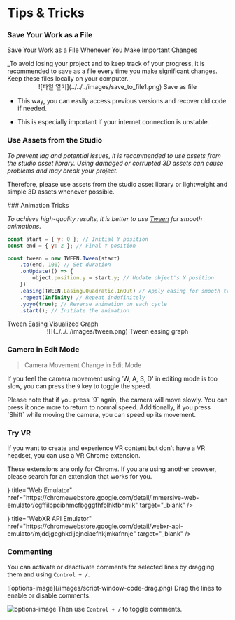 
# Tips & Tricks

<Steps>

### Save Your Work as a File

Save Your Work as a File Whenever You Make Important Changes

<Callout type="error">
  _To avoid losing your project and to keep track of your progress, it is
  recommended to save as a file every time you make significant changes. Keep
  these files locally on your computer._
  <br />
  <center>![파일 열기](../../../images/save_to_file1.png) Save as file</center>
</Callout>

<Callout type="information">

- This way, you can easily access previous versions and recover old code if needed.

- This is especially important if your internet connection is unstable.

</Callout>

### Use Assets from the Studio

_To prevent lag and potential issues, it is recommended to use assets from the studio asset library. Using damaged or corrupted 3D assets can cause problems and may break your project._

<Callout>

Therefore, please use assets from the studio asset library or lightweight and simple 3D assets whenever possible.

</Callout>
### Animation Tricks

_To achieve high-quality results, it is better to use [Tween](https://sbcode.net/threejs/tween/) for smooth animations._

```js showLineNumbers filename="Animation"
const start = { y: 0 }; // Initial Y position
const end = { y: 2 }; // Final Y position

const tween = new TWEEN.Tween(start)
    .to(end, 100) // Set duration
    .onUpdate(() => {
        object.position.y = start.y; // Update object's Y position
    })
    .easing(TWEEN.Easing.Quadratic.InOut) // Apply easing for smooth transitions
    .repeat(Infinity) // Repeat indefinitely
    .yoyo(true); // Reverse animation on each cycle
    .start(); // Initiate the animation
```

<Callout type="info">
  Tween Easing Visualized Graph
  <br />
  <div style={{ textAlign: "center" }}>
    <center>![](../../../images/tween.png) Tween easing graph</center>
  </div>
</Callout>

### Camera in Edit Mode

> Camera Movement Change in Edit Mode

If you feel the camera movement using 'W, A, S, D' in editing mode is too slow, you can press the `9` key to toggle the speed.

<Callout type="warning">
  Please note that if you press `9` again, the camera will move slowly. You can
  press it once more to return to normal speed.
</Callout>

<Callout type="info">
  Additionally, if you press `Shift` while moving the camera, you can speed up
  its movement.
</Callout>

### Try VR

If you want to create and experience VR content but don't have a VR headset, you can use a VR Chrome extension.

<Callout type="warning">
  These extensions are only for Chrome. If you are using another browser, please
  search for an extension that works for you.
</Callout>

<Cards>
  <Cards.Card
    icon={
      <svg width="800px" height="800px" viewBox="0 -30.37 124.549 124.549" xmlns="http://www.w3.org/2000/svg">

<g transform="translate(-546.225 -61.849)">

<path
  d="M555.207,75.414v43.981a2.341,2.341,0,0,0,2.136,2.331l27.279,2.387A10.142,10.142,0,0,0,592.858,121l10.31-10.852a7.355,7.355,0,0,1,10.664,0L624.142,121a10.142,10.142,0,0,0,8.236,3.118l27.279-2.387a2.341,2.341,0,0,0,2.136-2.331V75.414a2.34,2.34,0,0,0-2.34-2.34H557.547A2.34,2.34,0,0,0,555.207,75.414Z"
  fill="none"
  stroke="#ff0000"
  stroke-linecap="round"
  stroke-linejoin="round"
  stroke-width="3"
/>

<path
  d="M661.793,74.487l-1.914-10.658a.584.584,0,0,0-.575-.48H557.7a.584.584,0,0,0-.575.48l-1.914,10.658"
  fill="none"
  stroke="#ff0000"
  stroke-linecap="round"
  stroke-linejoin="round"
  stroke-width="3"
/>

<circle
  cx="9.872"
  cy="9.872"
  r="9.872"
  transform="translate(567.818 105.37) rotate(-80.754)"
  fill="none"
  stroke="#ff0000"
  stroke-linecap="round"
  stroke-linejoin="round"
  stroke-width="3"
/>

<circle
  cx="9.872"
  cy="9.872"
  r="9.872"
  transform="translate(626.522 105.37) rotate(-80.754)"
  fill="none"
  stroke="#ff0000"
  stroke-linecap="round"
  stroke-linejoin="round"
  stroke-width="3"
/>

<path
  d="M.592,0H7.2a0,0,0,0,1,0,0V18.227a0,0,0,0,1,0,0H.592A.592.592,0,0,1,0,17.635V.592A.592.592,0,0,1,.592,0Z"
  transform="translate(548.004 87.341)"
  fill="none"
  stroke="#ff0000"
  stroke-linecap="round"
  stroke-linejoin="round"
  stroke-width="3"
/>

<path
  d="M555.207,82.249h-5.455a.7.7,0,0,0-.683.542L548,87.808"
  fill="none"
  stroke="#ff0000"
  stroke-linecap="round"
  stroke-linejoin="round"
  stroke-width="3"
/>

<path
  d="M.592,0H7.2a0,0,0,0,1,0,0V18.227a0,0,0,0,1,0,0H.592A.592.592,0,0,1,0,17.635V.592A.592.592,0,0,1,.592,0Z"
  transform="translate(668.996 105.568) rotate(180)"
  fill="none"
  stroke="#ff0000"
  stroke-linecap="round"
  stroke-linejoin="round"
  stroke-width="3"
/>

<path
  d="M661.793,82.249h5.454a.7.7,0,0,1,.684.542L669,87.808"
  fill="none"
  stroke="#ff0000"
  stroke-linecap="round"
  stroke-linejoin="round"
  stroke-width="3"
/>

</g>

</svg>
    }
    title="Web Emulator"
    href="https://chromewebstore.google.com/detail/immersive-web-emulator/cgffilbpcibhmcfbgggfhfolhkfbhmik"
    target="_blank"
  />
  <Cards.Card
    icon={
      <svg width="800px" height="800px" viewBox="0 -30.37 124.549 124.549" xmlns="http://www.w3.org/2000/svg">

<g transform="translate(-546.225 -61.849)">

<path
  d="M555.207,75.414v43.981a2.341,2.341,0,0,0,2.136,2.331l27.279,2.387A10.142,10.142,0,0,0,592.858,121l10.31-10.852a7.355,7.355,0,0,1,10.664,0L624.142,121a10.142,10.142,0,0,0,8.236,3.118l27.279-2.387a2.341,2.341,0,0,0,2.136-2.331V75.414a2.34,2.34,0,0,0-2.34-2.34H557.547A2.34,2.34,0,0,0,555.207,75.414Z"
  fill="none"
  stroke="#ff0000"
  stroke-linecap="round"
  stroke-linejoin="round"
  stroke-width="3"
/>

<path
  d="M661.793,74.487l-1.914-10.658a.584.584,0,0,0-.575-.48H557.7a.584.584,0,0,0-.575.48l-1.914,10.658"
  fill="none"
  stroke="#ff0000"
  stroke-linecap="round"
  stroke-linejoin="round"
  stroke-width="3"
/>

<circle
  cx="9.872"
  cy="9.872"
  r="9.872"
  transform="translate(567.818 105.37) rotate(-80.754)"
  fill="none"
  stroke="#ff0000"
  stroke-linecap="round"
  stroke-linejoin="round"
  stroke-width="3"
/>

<circle
  cx="9.872"
  cy="9.872"
  r="9.872"
  transform="translate(626.522 105.37) rotate(-80.754)"
  fill="none"
  stroke="#ff0000"
  stroke-linecap="round"
  stroke-linejoin="round"
  stroke-width="3"
/>

<path
  d="M.592,0H7.2a0,0,0,0,1,0,0V18.227a0,0,0,0,1,0,0H.592A.592.592,0,0,1,0,17.635V.592A.592.592,0,0,1,.592,0Z"
  transform="translate(548.004 87.341)"
  fill="none"
  stroke="#ff0000"
  stroke-linecap="round"
  stroke-linejoin="round"
  stroke-width="3"
/>

<path
  d="M555.207,82.249h-5.455a.7.7,0,0,0-.683.542L548,87.808"
  fill="none"
  stroke="#ff0000"
  stroke-linecap="round"
  stroke-linejoin="round"
  stroke-width="3"
/>

<path
  d="M.592,0H7.2a0,0,0,0,1,0,0V18.227a0,0,0,0,1,0,0H.592A.592.592,0,0,1,0,17.635V.592A.592.592,0,0,1,.592,0Z"
  transform="translate(668.996 105.568) rotate(180)"
  fill="none"
  stroke="#ff0000"
  stroke-linecap="round"
  stroke-linejoin="round"
  stroke-width="3"
/>

<path
  d="M661.793,82.249h5.454a.7.7,0,0,1,.684.542L669,87.808"
  fill="none"
  stroke="#ff0000"
  stroke-linecap="round"
  stroke-linejoin="round"
  stroke-width="3"
/>

</g>

</svg>
    }
    title="WebXR API Emulator"
    href="https://chromewebstore.google.com/detail/webxr-api-emulator/mjddjgeghkdijejnciaefnkjmkafnnje"
    target="_blank"
  />
</Cards>

### Commenting

You can activate or deactivate comments for selected lines by dragging them and using `Control + /`.

<Callout type="info">
  ![options-image](/images/script-window-code-drag.png) Drag the lines to enable or disable comments.
  
  ![options-image](/images/script-window-comment.png) Then use `Control + /` to toggle comments.
</Callout>

</Steps>
